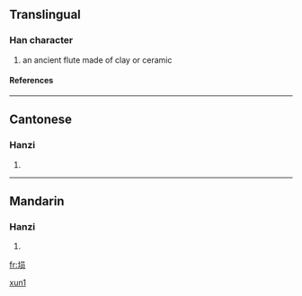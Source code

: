 {{see|塤}}

==Translingual==
===Han character===
{{Han char|rn=32|rad=土|as=07|sn=10|four=|canj=土口月人 (GRBO)}}
# an ancient flute made of clay or ceramic
====References====
{{Han ref|kx=0230.121|hdz=10444.080|uh=57D9|ud=22489}}
----
==Cantonese==
===Hanzi===
{{yue-hanzi|jyut=|y=hyun1}}
# {{defn|Cantonese}}
----
==Mandarin==
===Hanzi===
{{cmn-hanzi|tra=塤|pin=[[xūn]] ([[xun1]])|wg=hsün<sup>1</sup>}}
# {{defn|Mandarin}}

[[Category:zh-cn:Musical instruments|xun1]]

[[fr:埙]]